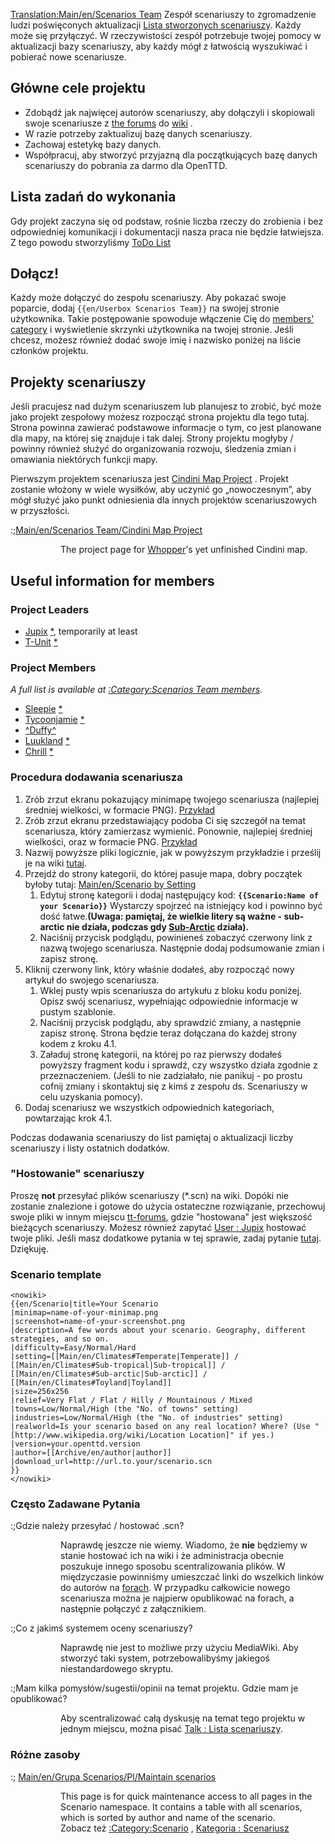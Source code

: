 [[Translation:Main/en/Scenarios Team]]
Zespół scenariuszy to zgromadzenie ludzi poświęconych aktualizacji [[Main/pl/Lista scenariuszy|Lista stworzonych scenariuszy]]. Każdy może się przyłączyć. W rzeczywistości zespół potrzebuje twojej pomocy w aktualizacji bazy scenariuszy, aby każdy mógł z łatwością wyszukiwać i pobierać nowe scenariusze.

==Główne cele projektu==

* Zdobądź jak najwięcej autorów scenariuszy, aby dołączyli i skopiowali swoje scenariusze z [http://www.tt-forums.net/viewforum.php?f=60 the forums] do [[Main/pl/Lista scenariuszy|wiki]] .
* W razie potrzeby zaktualizuj bazę danych scenariuszy.
* Zachowaj estetykę bazy danych.
* Współpracuj, aby stworzyć przyjazną dla początkujących bazę danych scenariuszy do pobrania za darmo dla OpenTTD.

==Lista zadań do wykonania==
Gdy projekt zaczyna się od podstaw, rośnie liczba rzeczy do zrobienia i bez odpowiedniej komunikacji i dokumentacji nasza praca nie będzie łatwiejsza. Z tego powodu stworzyliśmy  [[Main/en/Scenarios Team ToDo List|ToDo List]]

==Dołącz!==

Każdy może dołączyć do zespołu scenariuszy. Aby pokazać swoje poparcie, dodaj <code><nowiki>{{en/Userbox Scenarios Team}}</nowiki></code> na swojej stronie użytkownika. Takie postępowanie spowoduje włączenie Cię do [[Category/en/Scenarios Team members|members' category]] i wyświetlenie skrzynki użytkownika na twojej stronie. Jeśli chcesz, możesz również dodać swoje imię i nazwisko poniżej na liście członków projektu.

==Projekty scenariuszy==

Jeśli pracujesz nad dużym scenariuszem lub planujesz to zrobić, być może jako projekt zespołowy możesz rozpocząć
strona projektu dla tego tutaj. Strona powinna zawierać podstawowe informacje o tym, co jest planowane dla mapy, na której się znajduje i tak dalej. Strony projektu mogłyby / powinny również służyć do organizowania rozwoju, śledzenia zmian i omawiania niektórych funkcji mapy.

Pierwszym projektem scenariusza jest  [[Main/en/Scenarios Team/Cindini Map Project|Cindini Map Project]] . Projekt zostanie włożony w wiele wysiłków, aby uczynić go „nowoczesnym”, aby mógł służyć jako punkt odniesienia dla innych projektów scenariuszowych w przyszłości.

:;[[Main/en/Scenarios Team/Cindini Map Project]]
::The project page for [[Archive/en/Whopper|Whopper]]'s yet unfinished Cindini map.

==Useful information for members==

===Project Leaders===

* [[Archive/en/Jupix|Jupix]] [http://www.tt-forums.net/profile.php?mode=viewprofile&u=6127 *], temporarily at least
* [[Archive/en/T-Unit|T-Unit]] [http://www.tt-forums.net/profile.php?mode=viewprofile&u=16437 *]

===Project Members===

''A full list is available at [[Category/en/Scenarios Team members|:Category:Scenarios Team members]].''

*[[Archive/en/Sleepie|Sleepie]] [http://www.tt-forums.net/profile.php?mode=viewprofile&u=15521 *]
*[[Archive/en/Tycoonjamie|Tycoonjamie]] [http://www.tt-forums.net/profile.php?mode=viewprofile&u=11355 *]
*[[Archive/en/^Duffy^|^Duffy^]]
*[[Archive/en/Luukland|Luukland]] [http://www.tt-forums.net/profile.php?mode=viewprofile&u=18632 *]
*[[Archive/en/Chrill|Chrill]] [http://www.tt-forums.net/memberlist.php?mode=viewprofile&u=5436 * ]

===Procedura dodawania scenariusza===

# Zrób zrzut ekranu pokazujący minimapę twojego scenariusza (najlepiej średniej wielkości, w formacie PNG). [http://wiki.openttd.org/index.php/Image:Scn-echo-minimap.png Przykład]
# Zrób zrzut ekranu przedstawiający podoba Ci się szczegół na temat scenariusza, który zamierzasz wymienić. Ponownie, najlepiej średniej wielkości, oraz w formacie PNG. [http://wiki.openttd.org/index.php/Image:Scn-echo-screenshot.png Przykład]
# Nazwij powyższe pliki logicznie, jak w powyższym przykładzie i prześlij je na wiki [[Main/en/Special: Upload|tutaj]].
# Przejdź do strony kategorii, do której pasuje mapa, dobry początek byłoby tutaj: [[Main/en/Scenario by Setting]]<!--[[Main/en/Scenariusz według ustawień]]-->
## Edytuj stronę kategorii i dodaj następujący kod: '''<code><nowiki>{{Scenario:Name of your Scenario}}</nowiki><!--<nowiki>{{Scenariusz: nazwa twojego scenariusza}}</nowiki>--></code>''' Wystarczy spojrzeć na istniejący kod i powinno być dość łatwe.'''(Uwaga: pamiętaj, że wielkie litery są ważne - <nowiki>sub-arctic</nowiki> nie działa, podczas gdy [[Main/en/Klimat/Pl#Arktyczny|Sub-Arctic]]<!--Sub-Arktyczny--> działa). '''
## Naciśnij przycisk podglądu, powinieneś zobaczyć czerwony link z nazwą twojego scenariusza. Następnie dodaj podsumowanie zmian i zapisz stronę.
# Kliknij czerwony link, który właśnie dodałeś, aby rozpocząć nowy artykuł do swojego scenariusza.
## Wklej pusty wpis scenariusza do artykułu z bloku kodu poniżej. Opisz swój scenariusz, wypełniając odpowiednie informacje w pustym szablonie.
## Naciśnij przycisk podglądu, aby sprawdzić zmiany, a następnie zapisz stronę. Strona będzie teraz dołączana do każdej strony kodem z kroku 4.1.
## Załaduj stronę kategorii, na której po raz pierwszy dodałeś powyższy fragment kodu i sprawdź, czy wszystko działa zgodnie z przeznaczeniem. (Jeśli to nie zadziałało, nie panikuj - po prostu cofnij zmiany i skontaktuj się z kimś z zespołu ds. Scenariuszy w celu uzyskania pomocy).
# Dodaj scenariusz we wszystkich odpowiednich kategoriach, powtarzając krok 4.1.

Podczas dodawania scenariuszy do list pamiętaj o aktualizacji liczby scenariuszy i listy ostatnich dodatków.

==="Hostowanie" scenariuszy===
Proszę '''not''' przesyłać plików scenariuszy (*.scn) na wiki. Dopóki nie zostanie znalezione i gotowe do użycia ostateczne rozwiązanie, przechowuj swoje pliki w innym miejscu [http://www.tt-forums.net/viewforum.php?f=60 tt-forums], gdzie "hostowana" jest większość bieżących scenariuszy. Możesz również zapytać [[Archive/en/Jupix|User : Jupix]] hostować twoje pliki. Jeśli masz dodatkowe pytania w tej sprawie, zadaj pytanie <!--[[Archive/en/List of player-made scenarios|here]]-->[[Archive/pl/Lista scenariuszy|tutaj]].
Dziękuję.

===Scenario template===

<pre>
<nowiki>
{{en/Scenario|title=Your Scenario
|minimap=name-of-your-minimap.png
|screenshot=name-of-your-screenshot.png
|description=A few words about your scenario. Geography, different strategies, and so on.
|difficulty=Easy/Normal/Hard
|setting=[[Main/en/Climates#Temperate|Temperate]] / [[Main/en/Climates#Sub-tropical|Sub-tropical]] / [[Main/en/Climates#Sub-arctic|Sub-arctic]] / [[Main/en/Climates#Toyland|Toyland]]
|size=256x256
|relief=Very Flat / Flat / Hilly / Mountainous / Mixed
|towns=Low/Normal/High (the "No. of towns" setting)
|industries=Low/Normal/High (the "No. of industries" setting)
|realworld=Is your scenario based on any real location? Where? (Use "[http://www.wikipedia.org/wiki/Location Location]" if yes.)
|version=your.openttd.version
|author=[[Archive/en/author|author]]
|download_url=http://url.to.your/scenario.scn
}}
</nowiki>
</pre>

===Często Zadawane Pytania===

:;Gdzie należy przesyłać / hostować .scn?
::Naprawdę jeszcze nie wiemy. Wiadomo, że '''nie''' będziemy w stanie hostować ich na wiki i że administracja obecnie poszukuje innego sposobu scentralizowania plików. W międzyczasie powinniśmy umieszczać linki do wszelkich linków do autorów na [http://www.tt-forums.net/viewforum.php?f=60 forach]. W przypadku całkowicie nowego scenariusza można je najpierw opublikować na forach, a następnie połączyć z załącznikiem.

:;Co z jakimś systemem oceny scenariuszy?
::Naprawdę nie jest to możliwe przy użyciu MediaWiki. Aby stworzyć taki system, potrzebowalibyśmy jakiegoś niestandardowego skryptu.

:;Mam kilka pomysłów/sugestii/opinii na temat projektu. Gdzie mam je opublikować?
::Aby scentralizować całą dyskusję na temat tego projektu w jednym miejscu, można pisać <!--[[Archive/en/List of player-made scenarios|Talk:List of player-made scenarios]]-->[[Archive/pl/Lista scenariuszy|Talk : Lista scenariuszy]].

===Różne zasoby===


:;<!--[[Main/en/Scenarios Team/Maintain scenarios]]--> [[Main/en/Grupa Scenarios/Pl/Maintain scenarios]]
::This page is for quick maintenance access to all pages in the Scenario namespace. It contains a table with all scenarios, which is sorted by author and name of the scenario.
::Zobacz też [[Category/en/Scenario|:Category:Scenario]] , [[Category/pl/Scenariusz|Kategoria : Scenariusz]]
